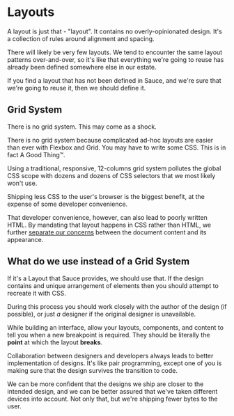 
<Meta title="Styles/Layouts" />

# Layouts

A layout is just that - "layout". It contains no overly-opinionated design. It's a collection of rules around alignment and spacing.

There will likely be very few layouts. We tend to encounter the same layout patterns over-and-over, so it's like that everything we're going to reuse has already been defined somewhere else in our estate.

If you find a layout that has not been defined in Sauce, and we're sure that we're going to reuse it, then we should define it.

## Grid System

There is no grid system. This may come as a shock.

There is no grid system because complicated ad-hoc layouts are easier than ever with Flexbox and Grid. You may have to write some CSS. This is in fact A Good Thing™.

Using a traditional, responsive, 12-columns grid system pollutes the global CSS scope with dozens and dozens of CSS selectors that we most likely won't use.

Shipping less CSS to the user's browser is the biggest benefit, at the expense of some developer convenience.

That developer convenience, however, can also lead to poorly written HTML. By mandating that layout happens in CSS rather than HTML, we further [separate our concerns](https://en.wikipedia.org/wiki/Separation_of_concerns) between the document content and its appearance.

## What do we use instead of a Grid System

If it's a Layout that Sauce provides, we should use that. If the design contains and unique arrangement of elements then you should attempt to recreate it with CSS.

During this process you should work closely with the author of the design (if possible), or just _a_ designer if the original designer is unavailable.

While building an interface, allow your layouts, components, and content to tell you when a new breakpoint is required. They should be literally the **point** at which the layout **breaks**.

Collaboration between designers and developers always leads to better implementation of designs. It's like pair programming, except one of you is making sure that the design survives the transition to code.

We can be more confident that the designs we ship are closer to the intended design, and we can be better assured that we've taken different devices into account. Not only that, but we're shipping fewer bytes to the user.
